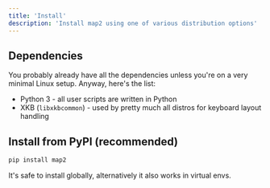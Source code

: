 ```yaml
---
title: 'Install'
description: 'Install map2 using one of various distribution options'
---
```


## Dependencies

You probably already have all the dependencies unless you're on a very minimal Linux setup.
Anyway, here's the list:

- Python 3 - all user scripts are written in Python
- XKB (`libxkbcommon`) - used by pretty much all distros for keyboard layout handling


## Install from PyPI (recommended)

```bash
pip install map2
```

It's safe to install globally, alternatively it also works in virtual envs.
